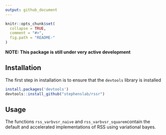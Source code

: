 ```yaml
---
output: github_document
---
```


<!-- README.md is generated from README.Rmd. Please edit that file -->

```r
knitr::opts_chunk$set(
  collapse = TRUE,
  comment = "#>",
  fig.path = "README-"
)
```

**NOTE: This package is still under very active development**

## Installation
The first step in installation is to ensure that the `devtools` library is installed

```r
install.packages('devtools')
devtools::install_github("stephenslab/rssr")
```

## Usage

The functions  `rss_varbvsr_naive`  and `rss_varbvsr_squarem`contain the default and accelerated implementations of RSS using variational bayes.